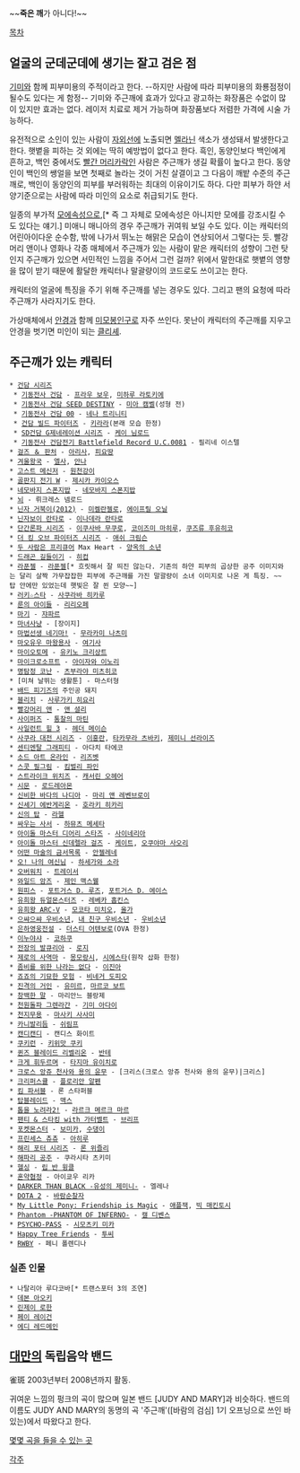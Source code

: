 ~~'''죽은 깨'''가 아니다!~~

[[목차]]

== 얼굴의 군데군데에 생기는 잘고 검은 점 ==
[[기미]]와 함께 피부미용의 주적이라고 한다. --하지만 사람에 따라 피부미용의 화룡점정이 될수도 있다는 게 함정-- 기미와 주근깨에 효과가 있다고 광고하는 화장품은 수없이 많이 있지만 효과는 없다. 레이저 치료로 제거 가능하며 화장품보다 저렴한 가격에 시술 가능하다.

유전적으로 소인이 있는 사람이 [[자외선]]에 노출되면 [[멜라닌]] 색소가 생성돼서 발생한다고 한다. 햇볕을 피하는 것 외에는 딱히 예방법이 없다고 한다. 흑인, 동양인보다 백인에게 흔하고, 백인 중에서도 [[머리카락/빨간색|빨간 머리카락]]인 사람은 주근깨가 생길 확률이 높다고 한다. 동양인이 백인의 쌩얼을 보면 첫째로 놀라는 것이 거친 살결이고 그 다음이 깨밭 수준의 주근깨로, 백인이 동양인의 피부를 부러워하는 최대의 이유이기도 하다. 다만 피부가 하얀 서양기준으로는 사람에 따라 미인의 요소로 취급되기도 한다.

일종의 부가적 [[모에속성]]으로,[* 즉 그 자체로 모에속성은 아니지만 모에를 강조시킬 수도 있다는 얘기.] 미애니 매니아의 경우 주근깨가 귀여워 보일 수도 있다. 이는 캐릭터의 어린아이다운 순수함, 밖에 나가서 뛰노는 해맑은 모습이 연상되어서 그렇다는 듯. 빨강 머리 앤이나 영화나 각종 매체에서 주근깨가 있는 사람이 맡은 캐릭터의 성향이 그런 탓인지 주근깨가 있으면 서민적인 느낌을 주어서 그런 걸까? 위에서 말한대로 햇볕의 영향을 많이 받기 때문에 활달한 캐릭터나 말괄량이의 코드로도 쓰이고는 한다.

캐릭터의 얼굴에 특징을 주기 위해 주근깨를 넣는 경우도 있다. 그리고 팬의 요청에 따라 주근깨가 사라지기도 한다.

가상매체에서 [[안경]]과 함께 [[미모봉인구]]로 자주 쓰인다. 못난이 캐릭터의 주근깨를 지우고 안경을 벗기면 미인이 되는 [[클리셰]].


== 주근깨가 있는 캐릭터 ==
 * [[건담 시리즈]]
  * [[기동전사 건담]] - [[프라우 보우]], [[미하루 라토키에]]
  * [[기동전사 건담 SEED DESTINY]] - [[미아 캠벨]](성형 전)
  * [[기동전사 건담 00]] - [[네나 트리니티]]
  * [[건담 빌드 파이터즈]] - [[키라라(건담 빌드 파이터즈)|키라라]](본래 모습 한정)
  * [[SD건담 G제네레이션 시리즈]] - [[케이 님로드]]
  * [[기동전사 건담전기 Battlefield Record U.C.0081]] - 필리네 이스텔
 * [[걸즈 ＆ 판처]] - [[아리사(걸즈 ＆ 판처)|아리사]], [[개미핥기팀|피요땅]]
 * [[겨울왕국]] - [[엘사]], [[안나(겨울왕국)|안나]]
 * [[고스트 메신저]] - [[원천강이]]
 * [[골판지 전기 W]] - [[제시카 카이오스]]
 * [[네모바지 스폰지밥]] - [[네모바지 스폰지밥(네모바지 스폰지밥)|네모바지 스폰지밥]]
 * [[뇌#s-2|뇌]] - 뤼크레스 넴로드
 * [[닌자 거북이(2012)]] - [[미켈란젤로(닌자 거북이)|미켈란젤로]], [[에이프릴 오닐]]
 * [[닌자보이 란타로]] - [[이나데라 란타로]]
 * [[단간론파 시리즈]] - [[이쿠사바 무쿠로]], [[코이즈미 마히루]], [[쿠즈류 후유히코]]
 * [[더 킹 오브 파이터즈 시리즈]] - [[애쉬 크림슨]]
 * [[두 사람은 프리큐어]] Max Heart - [[양옥의 소년]]
 * [[드래곤 길들이기]] - [[히컵]]
 * [[라푼젤(디즈니 영화)|라푼젤]] - [[라푼젤(디즈니)|라푼젤]][* 흐릿해서 잘 띄진 않는다. 기존의 하얀 피부의 곱상한 공주 이미지와는 달리 살짝 가무잡잡한 피부에 주근깨를 가진 말괄량이 소녀 이미지로 나온 게 특징. ~~탑 안에만 있었는데 햇빛은 잘 쐰 모양~~]
 * [[러키☆스타]] - [[사쿠라바 히카루]]
 * [[룬의 아이들]] - [[리리오페]]
 * [[마기(만화)|마기]] - [[쟈파르]]
 * [[마녀사냥(웹툰)|마녀사냥]] - [장이지]
 * [[마법선생 네기마!]] - [[무라카미 나츠미]]
 * [[마오유우 마왕용사]] - [[여기사]]
 * [[마이오토메]] - [[유키노 크리상트]]
 * [[마이크로소프트]] - [[인터넷 익스플로러|아이자와 이노리]]
 * [[명탐정 코난]] - [[츠부라야 미츠히코]]
 * [미쳐 날뛰는 생활툰] - 마스터형
 * [[배드 피기즈]]의 주인공 돼지
 * [[블리치]] - [[사루가키 히요리]]
 * [[빨강머리 앤]] - [[앤 셜리]]
 * [[사이퍼즈]] - [[통찰의 마틴]]
 * [[사일런트 힐 3]] - [[헤더 메이슨]]
 * [[사쿠라 대전 시리즈]] - [[이홍란]], [[타카무라 츠바키]], [[제미니 선라이즈]]
 * [[센티멘탈 그래피티]] - 아다치 타에코
 * [[소드 아트 온라인]] - [[리즈벳]]
 * [[스콧 필그림]] - [[킴벌리 파인]]
 * [[스트라이크 위치즈]] - [[캐서린 오헤어]]
 * [[시문]] - [[로드레아몬]]
 * [[신비한 바다의 나디아]] - [[마리 앤 레벤브로이]]
 * [[신세기 에반게리온]] - [[호라키 히카리]]
 * [[신의 탑]] - [[라헬(신의 탑)|라헬]]
 * [[싸우는 사서]] - [[하뮤츠 메세타]]
 * [[아이돌 마스터 디어리 스타즈]] - [[사이네리아#s-2|사이네리아]]
 * [[아이돌 마스터 신데렐라 걸즈]] - [[케이트(아이돌 마스터 신데렐라 걸즈)|케이트]], [[오쿠야마 사오리]]
 * [[어떤 마술의 금서목록]] - [[안젤레네]]
 * [[오! 나의 여신님]] - [[하세가와 소라]]
 * [[오버워치]] - [[트레이서]]
 * [[와일드 암즈]] - [[제인 맥스웰]]
 * [[원피스(만화)|원피스]] - [[포트거스 D. 루즈]], [[포트거스 D. 에이스]]
 * [[유희왕 듀얼몬스터즈]] - [[레베카 홉킨스]]
 * [[유희왕 ARC-V]] - [[모코타 미치오]], [[올가(유희왕)|올가]]
 * [[으쌰으쌰 우비소년]], [[내 친구 우비소년]] - [[우비소년]]
 * [[은하영웅전설]] - [[더스티 어텐보로]](OVA 한정)
 * [[이누야샤]] - [[코하쿠(이누야샤)|코하쿠]]
 * [[전장의 발큐리아]] - [[로지#s-2|로지]]
 * [[제로의 사역마]] - [[몽모랑시]], [[시에스타]](원작 삽화 한정)
 * [[좀비를 위한 나라는 없다]] - [[이진아(좀비를 위한 나라는 없다)|이진아]]
 * [[죠죠의 기묘한 모험]] - [[비네거 도피오]]
 * [[진격의 거인]] - [[유미르(진격의 거인)|유미르]], [[마르코 보트]]
 * [[창백한 말(웹툰)|창백한 말]] - 마리안느 블랑제
 * [[천원돌파 그렌라간]] - [[기미 아다이]]
 * [[천지무용]] - [[마사키 사사미]]
 * [[카니발리듬]] - [[쉬림프]]
 * [[캔디캔디]] - 캔디스 화이트
 * [[쿠키런]] - [[키위맛 쿠키]]
 * [[퀸즈 블레이드 리벨리온]] - [[유이트#s-2|반테]]
 * [[크게 휘두르며]] - [[타지마 유이치로]]
 * [[크로스 앙쥬 천사와 용의 윤무]] - [크리스(크로스 앙쥬 천사와 용의 윤무)|크리스]
 * [[크리퍼스큘]] - [[플로리안 알펜]]
 * [[킴 파서블]] - 론 스타퍼블
 * [[탑블레이드]] - [[맥스(탑블레이드)|맥스]]
 * [[톱을 노려라2!]] - [[라르크 메르크 마르]]
 * [[팬티 & 스타킹 with 가터벨트]] - [[브리프#s-3|브리프]]
 * [[포켓몬스터]] - [[보미카]], [[대검귀|수댕이]]
 * [[프린세스 츄츄]] - [[아히루]]
 * [[해리 포터 시리즈]] - [[론 위즐리]]
 * [[해파리 공주]] - 쿠라시타 츠키미
 * [[헬싱]] - [[립 반 윙클(헬싱)|립 반 윙클]]
 * [[혼약협정]] - 아이쿄우 리카
 * [[DARKER THAN BLACK -유성의 제미니-]] - 엘레나
 * [[DOTA 2]] - [[바람순찰자]]
 * [[My Little Pony: Friendship is Magic]] - [[애플잭]], [[빅 매킨토시]]
 * [[Phantom -PHANTOM OF INFERNO-]] - [[캘 디벤스]]
 * [[PSYCHO-PASS]] - [[시모츠키 미카]]
 * [[Happy Tree Friends]] - [[투씨]]
 * [[RWBY]] - 페니 폴렌디나

=== 실존 인물 ===
 * 나탈리아 루다코바[* 트랜스포터 3의 조연]
 * [[데본 아오키]]
 * [[린제이 로한]]
 * [[페이 레이건]]
 * [[에디 레드메인]]
== [[대만]]의 독립음악 밴드 ==
雀斑
2003년부터 2008년까지 활동.

귀여운 느낌의 펑크의 곡이 많으며 일본 밴드 [JUDY AND MARY]과 비슷하다. 밴드의 이름도 JUDY AND MARY의 동명의 곡 '주근깨'([바람의 검심] 1기 오프닝으로 쓰인 바 있는)에서 따왔다고 한다.

[http://zhmusic.tistory.com/category/%EB%8C%80%EB%A7%8C/%EC%A3%BC%EA%B7%BC%EA%B9%A8%20%E9%9B%80%E6%96%91 몇몇 곡을 들을 수 있는 곳]

[[각주]]
